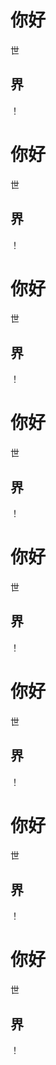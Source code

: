 # 你好

世

## 界

！

# 你好

世

## 界

！

# 你好

世

## 界

！

# 你好

世

## 界

！

# 你好

世

## 界

！

# 你好

世

## 界

！

# 你好

世

## 界

！

# 你好

世

## 界

！

